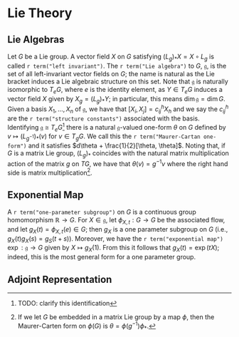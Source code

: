 # Lie Theory

## Lie Algebras

Let $G$ be a Lie group. 
A vector field $X$ on $G$ satisfying $(L_g)_* X = X \circ L_g$ is called `r term("left invariant")`.
The `r term("Lie algebra")` to $G$, $\mathfrak{g}$, is the set of all left-invariant vector fields on $G$; the name is natural as the Lie bracket induces a Lie algebraic structure on this set. 
Note that $\mathfrak{g}$ is naturally isomorphic to $T_e G$, where $e$ is the identity element, as $Y \in T_e G$ induces a vector field $X$ given by $X_g = (L_g)_* Y$; in particular, this means $\dim \mathfrak{g} = \dim G$. 
Given a basis $X_1, \dots, X_n$ of $\mathfrak{g}$, we have that $[X_i, X_j] = c_{ij}^h X_h$ and we say the $c_{ij}^h$ are the `r term("structure constants")` associated with the basis. 
Identifying $\mathfrak{g} \cong T_e G$[^com:lie_alg_identify] there is a natural $\mathfrak{g}$-valued one-form $\theta$ on $G$ defined by $v \mapsto (L_{g^{-1}})_*(v)$ for $v \in T_g G$. 
We call this the `r term("Maurer-Cartan one-form")` and it satisfies $d\theta + \frac{1}{2}[\theta, \theta]$.
Noting that, if $G$ is a matrix Lie group, $(L_g)_*$ coincides with the natural matrix multiplication action of the matrix $g$ on $TG$, we have that $\theta(v) = g^{-1}v$ where the right hand side is matrix multiplication[^com:maurer_cartan_matrix_lie_group]. 

## Exponential Map 

A `r term("one-parameter subgroup")` on $G$ is a continuous group homomorphism $\mathbb{R} \to G$. For $X \in \mathfrak{g}$, let $\phi_{X,t} : G \to G$ be the associated flow, and let $g_X(t) = \phi_{X,t}(e) \in G$; then $g_X$ is a one parameter subgroup on $G$ (i.e., $g_X(t)g_X(s) = g_S(t+s)$).
Moreover, we have the `r term("exponential map")` $\exp : \mathfrak{g} \to G$ given by $X \mapsto g_X(1)$. 
From this it follows that $g_X(t) = \exp(tX)$; indeed, this is the most general form for a one parameter group.

## Adjoint Representation

[^com:lie_alg_identify]: TODO: clarify this identification

[^com:maurer_cartan_matrix_lie_group]: If we let $G$ be embedded in a matrix Lie group by a map $\phi$, then the Maurer-Carten form on $\phi(G)$ is $\theta = \phi(g^{-1})\phi_*$.
